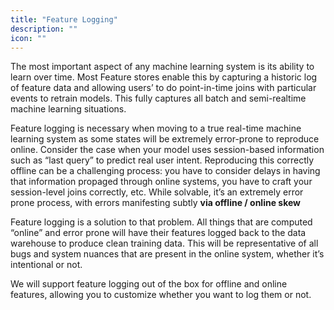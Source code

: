 ```yaml
---
title: "Feature Logging"
description: ""
icon: ""
---
```


The most important aspect of any machine learning system is its ability to learn over time. Most Feature stores enable this by capturing a historic log of feature data and allowing users’ to do point-in-time joins with particular events to retrain models. This fully captures all batch and semi-realtime machine learning situations.

Feature logging is necessary when moving to a true real-time machine learning system as some states will be extremely error-prone to reproduce online. Consider the case when your model uses session-based information such as “last query” to predict real user intent. Reproducing this correctly offline can be a challenging process: you have to consider delays in having that information propaged through online systems, you have to craft your session-level joins correctly, etc. While solvable, it’s an extremely error prone process, with errors manifesting subtly **via offline / online skew**

Feature logging is a solution to that problem. All things that are computed “online” and error prone will have their features logged back to the data warehouse to produce clean training data. This will be representative of all bugs and system nuances that are present in the online system, whether it’s intentional or not.

We will support feature logging out of the box for offline and online features, allowing you to customize whether you want to log them or not.
